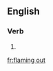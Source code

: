 ==English==

===Verb===
{{head|en}}

# {{present participle of|flame out|lang=en}}

[[fr:flaming out]]